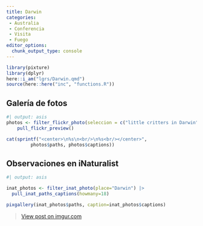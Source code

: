 ```yaml
---
title: Darwin
categories:
 - Australia
 - Conferencia
 - Visita
 - Fuego
editor_options: 
  chunk_output_type: console
---
```


```r
library(pixture)
library(dplyr)
here::i_am("lgrs/Darwin.qmd")
source(here::here("inc", "functions.R"))
```

## Galería de fotos


```r
#| output: asis
photos <- filter_flickr_photo(seleccion = c("little critters in Darwin", "Tortuga bebé")) |>
    pull_flickr_preview()

cat(sprintf("<center>\n%s\n<br/>\n%s<br/></center>", 
         photos$paths, photos$captions))
```

## Observaciones en iNaturalist


```r
#| output: asis

inat_photos <- filter_inat_photo(place="Darwin") |>
  pull_inat_paths_captions(howmany=18)

pixgallery(inat_photos$paths, caption=inat_photos$captions)
```



<blockquote class="imgur-embed-pub" lang="en" data-id="sFif3IE"><a href="https://imgur.com/sFif3IE">View post on imgur.com</a></blockquote><script async src="//s.imgur.com/min/embed.js" charset="utf-8"></script>

